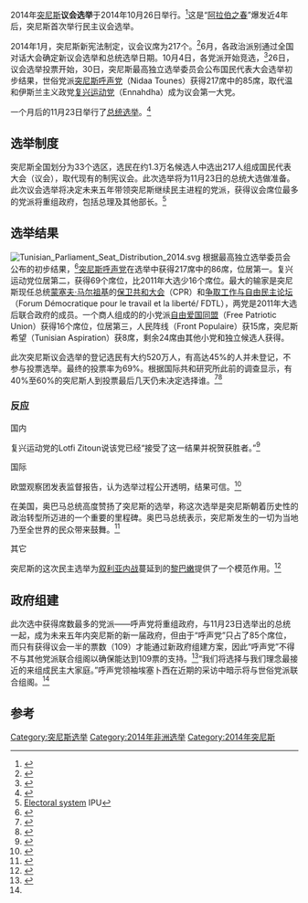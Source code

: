 {{Infobox Election
| election_name     = 2014年突尼斯议会选举
| country           = 突尼斯
| type              = parliamentary
| ongoing           = no
| previous_election = 2011年突尼斯大选
| previous_year     = 2011
| previous_mps      = 
| election_date     = {{Start date|2014|10|26}}
| elected_mps       = 
| next_election     = 2019年突尼斯議會選舉
| next_year         = 2019
| next_mps          = 
| seats_for_election= [[国民代表大会_(突尼斯)|国民代表大会]]全部217个席位
| majority_seats    = 109
| opinion_polls     = 
| turnout           = 
<!-- Call of Tunisia -->
| image1            = [[File:Beji_Caid_el_Sebsi_at_the_37th_G8_Summit_in_Deauville_006.jpg|130x130px]]
| leader1           = [[贝吉·卡伊德·埃塞卜西|贝吉·卡伊德·埃塞卜西]]（Béji Caïd Essebsi）
| party1            = [[突尼斯呼声党|突尼斯呼声党]]
| seats1            = 86席
| seat_change1      = {{increase}} 80席
| popular_vote1     = 
| percentage1       = 
| last_election1    = 未参加
| seats_before1     = 6席
<!-- Ennahda -->
| image2            = [[File:Portrait_de_Ali_Laarayedh.jpg|130x130px]]
| leader2           = [[阿里·拉哈耶德|阿里·拉哈耶德]]（Ali Laarayedh）
| party2            = [[复兴运动党|复兴运动党]]
| seats2            = 69席
| seat_change2      = {{decrease}} 16席
| popular_vote2     = 
| percentage2       = 
| last_election2    = 89席, 37.04%
| seats_before2     = 85席
<!-- UPL -->
| image3            = [[File:SlimRiahiANC2011.jpg|130x130px]]
| leader3           = [[斯利姆·里亚希|斯利姆·里亚希]]（Slim Riahi）
| party3            = [[自由爱国同盟|自由爱国同盟]]
| seats3            = 16席
| seat_change3      = {{increase}} 14席
| popular_vote3     = 
| percentage3       = 
| last_election3    = 1席, 1.26%
| seats_before3     = 2席
<!-- Popular Front -->
| image4            = [[File:Hamma_Hammami_meeting_Jemmal.jpg|130x130px]]
| leader4           = [[哈马·哈马米|哈马·哈马米]]（Hamma Hammami）
| party4            = [[人民阵线_(突尼斯)|人民阵线]]
| seats4            = 15席
| seat_change4      = {{increase}} 9席
| popular_vote4     = 
| percentage4       = 
| last_election4    = 未参加
| seats_before4     = 6席
<!-- Afek Tounes-->
| image5            = [[File:YassineBrahim.JPG|130x130px]]
| leader5           = [[亚辛·布拉伊姆|亚辛·布拉伊姆]]（Yassine Brahim）
| party5            = [[突尼斯希望|突尼斯希望]]
| seats5            = 8席
| seat_change5      = {{increase}} 4席
| popular_vote5     = 
| percentage5       = 
| last_election5    = 4席, 1.89%
| seats_before5     = 4席
<!-- CPR-->
| image6            = 
| leader6           = [[伊梅德·达伊米|伊梅德·达伊米]]（Imed Daimi）
| party6            = [[保卫共和大会|保卫共和大会]]
| seats6            = 4席
| seat_change6      = {{decrease}} 8席
| popular_vote6     = 
| percentage6       = 
| last_election6    = 29席, 8.71%
| seats_before6     = 12席
<!--map-->
| map_image         = 
| map_size          = 
| map_caption       = 
<!-- bottom -->
| title             = [[突尼斯总理|总理]]
| before_election   = [[马赫迪·朱马|马赫迪·朱马]]
| before_party      = 独立人士
| after_election    = [[哈比卜·埃西德|哈比卜·埃西德]]
| after_party       = 独立人士
}}

2014年[[突尼斯|突尼斯]]'''议会选举'''于2014年10月26日举行。<ref>{{Cite news |url=http://www.jeuneafrique.com/Article/ARTJAWEB20140625141745/ |title=Tunisie : les législatives fixées au 26 octobre et la présidentielle au 23 novembre |newspaper=Jeune Afrique |date=25 June 2014 |accessdate=2014-11-02 |archive-date=2015-03-18 |archive-url=https://web.archive.org/web/20150318105230/http://www.jeuneafrique.com/Article/ARTJAWEB20140625141745/ |dead-url=no }}</ref>这是“[[阿拉伯之春|阿拉伯之春]]”爆发近4年后，突尼斯首次举行民主议会选举。

2014年1月，突尼斯新宪法制定，议会议席为217个。<ref>{{Cite news|url=http://english.alarabiya.net/en/News/africa/2014/10/04/Tunisia-begins-landmark-election-race-.html|title=Tunisia begins landmark election race|agency=AFP|date=4 October 2014|accessdate=19 October 2014|archive-date=2014-10-20|archive-url=https://web.archive.org/web/20141020052535/http://english.alarabiya.net/en/News/africa/2014/10/04/Tunisia-begins-landmark-election-race-.html|dead-url=no}}</ref>6月，各政治派别通过全国对话大会确定新议会选举和总统选举日期。10月4日，各党派开始竞选，<ref>{{Cite news |url=http://www.aawsat.net/2014/10/article55337236 |title=Campaigning begins for Tunisia’s parliamentary elections |newspaper=Asharq Al-Awsat |date=5 October 2014 |accessdate=7 October 2014 |deadurl=yes |archiveurl=https://web.archive.org/web/20141008171651/http://www.aawsat.net/2014/10/article55337236 |archivedate=2014年10月8日 }}</ref>26日，议会选举投票开始，30日，突尼斯最高独立选举委员会公布国民代表大会选举初步结果，世俗党派[[突尼斯呼声党|突尼斯呼声党]]（Nidaa Tounes）获得217席中的85席，取代温和伊斯兰主义政党[[复兴运动党|复兴运动党]]（Ennahdha）成为议会第一大党。

一个月后的11月23日举行了[[2014年突尼斯总统选举|总统选举]]。<ref>{{Cite news|url=http://www.tunisia-live.net/2014/08/28/isie-reveals-final-voter-registration-figures/|title=Elections: Tunisia’s ISIE Reveals Final Voter Registration Figures|newspaper=Tunisia Live|date=28 August 2014|accessdate=8 September 2014|deadurl=yes|archiveurl=https://web.archive.org/web/20140908225903/http://www.tunisia-live.net/2014/08/28/isie-reveals-final-voter-registration-figures/|archivedate=2014年9月8日}}</ref>

==选举制度==
突尼斯全国划分为33个选区，选民在约1.3万名候选人中选出217人组成国民代表大会（议会），取代现有的制宪议会。此次选举将为11月23日的总统大选做准备。此次议会选举将决定未来五年带领突尼斯继续民主进程的党派，获得议会席位最多的党派将重组政府，包括总理及其他部长。<ref>[http://www.ipu.org/parline-e/reports/2392_B.htm Electoral system] {{Wayback|url=http://www.ipu.org/parline-e/reports/2392_B.htm |date=20181225124015 }} IPU</ref>

==选举结果==
[[File:Tunisian_Parliament_Seat_Distribution_2014.svg|thumb]]
根据最高独立选举委员会公布的初步结果，<ref>{{cite web
 |title       = النتائج الجزئية للانتخابات التشريعية
 |trans-title = Preliminary results of parliamentary elections
 |url         = http://www.isie.tn/index.php/ar/resultats-partielles-pour-les-elections-legislatives.html
 |language    = ar
 |date        = 29 October 2014
 |accessdate  = 30 October 2014
 |deadurl     = yes
 |archiveurl  = https://web.archive.org/web/20141031055235/http://www.isie.tn/index.php/ar/resultats-partielles-pour-les-elections-legislatives.html
 |archivedate = 2014年10月31日
}}</ref>[[突尼斯呼声党|突尼斯呼声党]]在选举中获得217席中的86席，位居第一。复兴运动党位居第二，获得69个席位，比2011年大选少16个席位。最大的输家是突尼斯现任总统[[蒙瑟夫·马佐基|蒙塞夫·马尔祖基]]的[[保卫共和大会|保卫共和大会]]（CPR）和[[争取工作与自由民主论坛|争取工作与自由民主论坛]]（Forum Démocratique pour le travail et la liberté/ FDTL），两党是2011年大选后联合政府的成员。一个商人组成的的小党派[[自由爱国同盟|自由爱国同盟]]（Free Patriotic Union）获得16个席位，位居第三，人民阵线（Front Populaire）获15席，突尼斯希望（Tunisian Aspiration）获8席，剩余24席由其他小党和独立候选人获得。

此次突尼斯议会选举的登记选民有大约520万人，有高达45%的人并未登记，不参与投票选举。最终的投票率为69%。根据国际共和研究所此前的调查显示，有40%至60%的突尼斯人到投票最后几天仍未决定选择谁。<ref>{{cite news
 |last         = Ben Hamdi
 |first        = Monia
 |date         = 28 October 2014
 |title        = Tunisie: Répartition des 217 sièges du nouveau Parlement selon les résultats préliminaires des élections législatives
 |trans-title  = Tunisia: Distribution of the 217 seats in the new parliament, according to preliminary election results
 |url          = http://www.huffpostmaghreb.com/2014/10/28/tunisie-resultats-legislatives_n_6058582.html
 |language     = fr
 |newspaper    = Al Huffington Post Maghreb
 |location     = Tunis
 |accessdate   = 31 October 2014
 |archive-url  = https://web.archive.org/web/20141031154635/http://www.huffpostmaghreb.com/2014/10/28/tunisie-resultats-legislatives_n_6058582.html
 |archive-date = 2014-10-31
 |dead-url     = yes
}}</ref><ref>{{cite web |url=http://www.presstv.ir/detail/2014/10/28/383990/data-shows-low-participation-of-youths-in-tunisias-elections/ |title=存档副本 |accessdate=2014-10-30 |deadurl=yes |archiveurl=https://web.archive.org/web/20141030145257/http://www.presstv.ir/detail/2014/10/28/383990/data-shows-low-participation-of-youths-in-tunisias-elections/ |archivedate=2014-10-30 }}</ref>

{{2014年突尼斯议会选举}}

===反应===
;国内
复兴运动党的Lotfi Zitoun说该党已经“接受了这一结果并祝贺获胜者。”<ref>{{cite web|url=http://www.reuters.com/article/2014/10/27/us-tunisia-election-idUSKBN0IG0C120141027|title=Tunisian Islamists concede election defeat to secular party|date=27 October 2014|work=Reuters|accessdate=2014-11-02|archive-date=2014-11-02|archive-url=https://web.archive.org/web/20141102035133/http://www.reuters.com/article/2014/10/27/us-tunisia-election-idUSKBN0IG0C120141027|dead-url=no}}</ref>

;国际
欧盟观察团发表监督报告，认为选举过程公开透明，结果可信。<ref name="voa">{{cite web|url=http://www.voanews.com/content/after-elections-tunisia-nidaa-tounes-seeks-alliances-to-govern/2501691.html|title=After Elections, Tunisia’s Nidaa Tounes Seeks Alliances to Govern|work=VOA|accessdate=2014-11-02|archive-date=2014-12-22|archive-url=https://web.archive.org/web/20141222092803/http://www.voanews.com/content/after-elections-tunisia-nidaa-tounes-seeks-alliances-to-govern/2501691.html|dead-url=no}}</ref>

在美国，奥巴马总统高度赞扬了突尼斯的选举，称这次选举是突尼斯朝着历史性的政治转型所迈进的一个重要的里程碑。奥巴马总统表示，突尼斯发生的一切为当地乃至全世界的民众带来鼓舞。<ref>{{cite web|url=http://www.pbs.org/newshour/rundown/tunisia-primed-secular-government-peaceful-election/|title=Secular parliament set to take power in Tunisia after peaceful election|work=PBS NewsHour|date=27 October 2014|accessdate=2014-11-02|archive-date=2014-11-03|archive-url=https://web.archive.org/web/20141103040638/http://www.pbs.org/newshour/rundown/tunisia-primed-secular-government-peaceful-election/|dead-url=no}}</ref>

;其它
突尼斯的这次民主选举为[[叙利亚内战|叙利亚内战]]蔓延到的[[黎巴嫩|黎巴嫩]]提供了一个模范作用。<ref>{{cite web|url=http://www.aawsat.net/2014/10/article55338045|title=Opinion: Tunisia’s Lesson for Lebanon|publisher=Asharq Al-Awsat|date=30 October 2014|deadurl=yes|archiveurl=https://web.archive.org/web/20141030140512/http://www.aawsat.net/2014/10/article55338045|archivedate=2014年10月30日|accessdate=2014年11月2日}}</ref>

==政府组建==
此次选中获得席数最多的党派——呼声党将重组政府，与11月23日选举出的总统一起，成为未来五年内突尼斯的新一届政府，但由于“呼声党”只占了85个席位，而只有获得议会一半的票数（109）才能通过新政府组建方案，因此“呼声党”不得不与其他党派联合组阁以确保能达到109票的支持。<ref>{{Cite web |url=http://www.presstv.in/detail/2014/10/30/384137/nidaa-tounes-comes-1st-in-tunisia-polls/ |title=存档副本 |access-date=2014-11-02 |archive-url=https://web.archive.org/web/20141030141203/http://www.presstv.in/detail/2014/10/30/384137/nidaa-tounes-comes-1st-in-tunisia-polls/ |archive-date=2014-10-30 |dead-url=yes }}</ref>“我们将选择与我们理念最接近的来组成民主大家庭。”呼声党领袖埃塞卜西在近期的采访中暗示将与世俗党派联合组阁。<ref name="voa"/>

==参考==
{{reflist|30em}}

{{Commons category|Tunisian parliamentary election, 2014}}
{{突尼西亞選舉}}
[[Category:突尼斯选举|Category:突尼斯选举]]
[[Category:2014年非洲选举|Category:2014年非洲选举]]
[[Category:2014年突尼斯|Category:2014年突尼斯]]